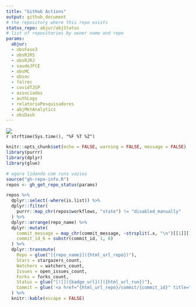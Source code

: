 ```yaml
---
title: "GitHub Actions"
output: github_document
# the repository where this repo exists
status_repo: abjur/abjStatus
# list of repositories by owner name and repo
params:
  abjur:
  - obsFase3
  - obsRJRS
  - obsRJRJ 
  - saudeJFCE
  - obsMC
  - obsoc
  - falrec
  - covidTJSP
  - associados
  - authLogs
  - relatorioPesquisadores
  - abjMktAnalytics
  - obsDash
---
```


![](https://github.com/`r rmarkdown::metadata$status_repo`/workflows/Render%20Status/badge.svg)  
`r strftime(Sys.time(), "%F %T %Z")`


```r
knitr::opts_chunk$set(echo = FALSE, warning = FALSE, message = FALSE)
library(purrr)
library(dplyr)
library(glue)
```

```r
# agora lidando com runs vazios
source("gh-repo-info.R")
repos <- gh_get_repo_status(params)
```

```r
repos %>% 
  dplyr::select(-where(is.list)) %>%
  dplyr::filter(
    purrr::map_chr(repos$workflows, "state") != "disabled_manually"
  ) %>% 
  dplyr::arrange(repo_name) %>% 
  dplyr::mutate(
    commit_message = map_chr(commit_message, ~strsplit(.x, "\n")[[1]][1]),
    commit_id_6 = substr(commit_id, 1, 6)
  ) %>% 
  dplyr::transmute(
    Repo = glue("[{repo_name}]({html_url_repo})"),
    Stars = stargazers_count,
    Watchers = watchers_count,
    Issues = open_issues_count,
    Forks = forks_count,
    Status = glue("[![]({badge_url})]({html_url_run})"),
    Commit = glue('<a href="{html_url_repo}/commit/{commit_id}" title="{commit_message}">{commit_id_6}</a>')
  ) %>% 
  knitr::kable(escape = FALSE)
```


